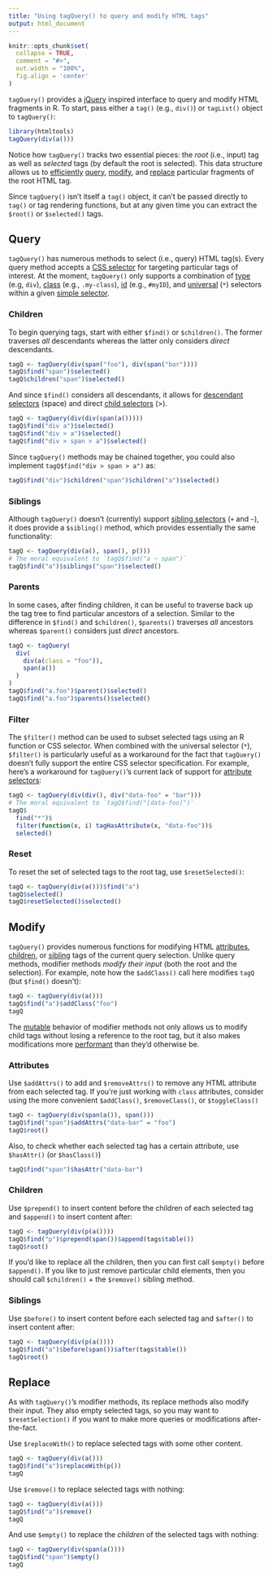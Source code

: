 ```yaml
---
title: "Using tagQuery() to query and modify HTML tags"
output: html_document
---
```


```r
knitr::opts_chunk$set(
  collapse = TRUE,
  comment = "#>",
  out.width = "100%",
  fig.align = 'center'
)
```

`tagQuery()` provides a [jQuery](https://jquery.com) inspired interface to query and modify HTML fragments in R. To start, pass either a `tag()` (e.g., `div()`) or `tagList()` object to `tagQuery()`:

```r
library(htmltools)
tagQuery(div(a()))
```

Notice how `tagQuery()` tracks two essential pieces: the _root_ (i.e., input) tag as well as _selected_ tags (by default the root is selected). This data structure allows us to [efficiently](#performance) [query](#query), [modify](#modify), and [replace](#replace) particular fragments of the root HTML tag.

Since `tagQuery()` isn't itself a `tag()` object, it can't be passed directly to `tag()` or tag rendering functions, but at any given time you can extract the `$root()` or `$selected()` tags.

## Query {#query}

`tagQuery()` has numerous methods to select (i.e., query) HTML tag(s). Every query method accepts a [CSS selector](https://developer.mozilla.org/en-US/docs/Learn/CSS/Building_blocks/Selectors) for targeting particular tags of interest. At the moment, `tagQuery()` only supports a combination of [type](https://www.w3.org/TR/CSS22/selector.html#type-selectors) (e.g, `div`), [class](https://www.w3.org/TR/CSS22/selector.html#class-html) (e.g., `.my-class`), [id](https://www.w3.org/TR/CSS22/selector.html#id-selectors) (e.g., `#myID`), and [universal](https://www.w3.org/TR/CSS22/selector.html#universal-selector) (`*`) selectors within a given [simple selector](https://www.w3.org/TR/CSS22/selector.html#selector-syntax).

### Children

To begin querying tags, start with either `$find()` or `$children()`. The former traverses _all_ descendants whereas the latter only considers _direct_ descendants.

```r
tagQ <- tagQuery(div(span("foo"), div(span("bar"))))
tagQ$find("span")$selected()
tagQ$children("span")$selected()
```

And since `$find()` considers all descendants, it allows for [descendant selectors](https://www.w3.org/TR/CSS22/selector.html#descendant-selectors) (space) and direct [child selectors](https://www.w3.org/TR/CSS22/selector.html#child-selectors) (>).

```r
tagQ <- tagQuery(div(div(span(a()))))
tagQ$find("div a")$selected()
tagQ$find("div > a")$selected()
tagQ$find("div > span > a")$selected()
```

Since `tagQuery()` methods may be chained together, you could also implement  `tagQ$find("div > span > a")` as:

```r
tagQ$find("div")$children("span")$children("a")$selected()
```

### Siblings

Although `tagQuery()` doesn't (currently) support [sibling selectors](https://www.w3schools.com/css/css_combinators.asp) (`+` and `~`), it does provide a `$sibling()` method, which provides essentially the same functionality:

```r
tagQ <- tagQuery(div(a(), span(), p()))
# The moral equivalent to `tagQ$find("a ~ span")`
tagQ$find("a")$siblings("span")$selected()
```

### Parents

In some cases, after finding children, it can be useful to traverse back up the tag tree to find particular ancestors of a selection. Similar to the difference in `$find()` and `$children()`, `$parents()` traverses _all_ ancestors whereas `$parent()` considers just _direct_ ancestors.

```r
tagQ <- tagQuery(
  div(
    div(a(class = "foo")),
    span(a())
  )
)
tagQ$find("a.foo")$parent()$selected()
tagQ$find("a.foo")$parents()$selected()
```

<!-- TODO: worth mentioning closest()? -->

### Filter

The `$filter()` method can be used to subset selected tags using an R function or CSS selector. When combined with the universal selector (`*`), `$filter()` is particularly useful as a workaround for the fact that `tagQuery()` doesn't fully support the entire CSS selector specification. For example, here's a workaround for `tagQuery()`'s current lack of support for [attribute selectors](https://www.w3.org/TR/CSS22/selector.html#attribute-selectors):

```r
tagQ <- tagQuery(div(div(), div("data-foo" = "bar")))
# The moral equivalent to `tagQ$find("[data-foo]")`
tagQ$
  find("*")$
  filter(function(x, i) tagHasAttribute(x, "data-foo"))$
  selected()
```

### Reset

To reset the set of selected tags to the root tag, use `$resetSelected()`:

```r
tagQ <- tagQuery(div(a()))$find("a")
tagQ$selected()
tagQ$resetSelected()$selected()
```


## Modify {#modify}

`tagQuery()` provides numerous functions for modifying HTML [attributes](#modify-attrs), [children](#modify-child), or [sibling](#modify-sibling) tags of the current query selection. Unlike query methods, modifier methods _modify their input_ (both the root and the selection). For example, note how the `$addClass()` call here modifies `tagQ` (but `$find()` doesn't):

```r
tagQ <- tagQuery(div(a()))
tagQ$find("a")$addClass("foo")
tagQ
```

The [mutable](https://en.wikipedia.org/wiki/Immutable_object) behavior of modifier methods not only allows us to modify child tags without losing a reference to the root tag, but it also makes modifications more  [performant](#performance) than they'd otherwise be.

### Attributes {#modify-attrs}

Use `$addAttrs()` to add and `$removeAttrs()` to remove any HTML attribute from each selected tag. If you're just working with `class` attributes, consider using the more convenient `$addClass()`, `$removeClass()`, or `$toggleClass()`

```r
tagQ <- tagQuery(div(span(a()), span()))
tagQ$find("span")$addAttrs("data-bar" = "foo")
tagQ$root()
```

Also, to check whether each selected tag has a certain attribute, use `$hasAttr()` (or `$hasClass()`)

```r
tagQ$find("span")$hasAttr("data-bar")
```

### Children {#modify-child}

Use `$prepend()` to insert content before the children of each selected tag and `$append()` to insert content after:

```r
tagQ <- tagQuery(div(p(a())))
tagQ$find("p")$prepend(span())$append(tags$table())
tagQ$root()
```

If you'd like to replace all the children, then you can first call `$empty()` before `$append()`. If you like to just remove particular child elements, then you should call `$children()` + the `$remove()` sibling method.

### Siblings {#modify-sibling}

Use `$before()` to insert content before each selected tag and `$after()` to insert content after:

```r
tagQ <- tagQuery(div(p(a())))
tagQ$find("a")$before(span())$after(tags$table())
tagQ$root()
```

## Replace {#replace}

As with `tagQuery()`'s modifier methods, its replace methods also modify their input. They also empty selected tags, so you may want to `$resetSelection()` if you want to make more queries or modifications after-the-fact. 

Use `$replaceWith()` to replace selected tags with some other content.

```r
tagQ <- tagQuery(div(a()))
tagQ$find("a")$replaceWith(p())
tagQ
```

Use `$remove()` to replace selected tags with nothing:

```r
tagQ <- tagQuery(div(a()))
tagQ$find("a")$remove()
tagQ
```

And use `$empty()` to replace the _children_ of the selected tags with nothing:

```r
tagQ <- tagQuery(div(span(a())))
tagQ$find("span")$empty()
tagQ
```


<!--
## Performance {#performance}

TODO: barret to fill this in
-->
